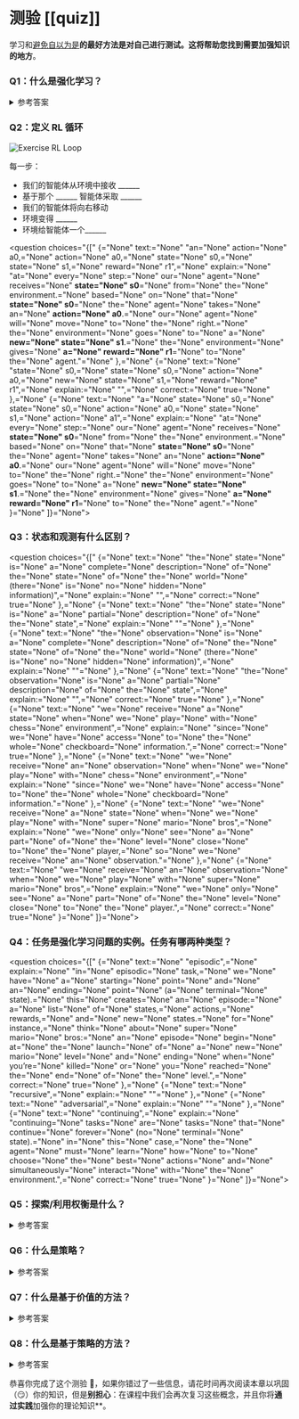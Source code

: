 # 测验 [[quiz]]

学习和[避免自以为是](https://www.coursera.org/lecture/learning-how-to-learn/illusions-of-competence-BuFzf)**的最好方法是对自己进行测试。**这将帮助您找到需要**加强知识的地方**。

### Q1：什么是强化学习？

<details>
<summary>参考答案</summary>

强化学习是一个**解决控制任务（也称为决策问题）**的框架，它通过构建智能体来从环境中学习，通过试错与环境交互并**接收奖励（正面或负面）作为唯一的反馈** .

</details>



### Q2：定义 RL 循环

<img src="https://huggingface.co/datasets/huggingface-deep-rl-course/course-images/resolve/main/en/unit1/rl-loop-ex.jpg" alt="Exercise RL Loop"></img>

每一步：
- 我们的智能体从环境中接收 ______
- 基于那个 ______ 智能体采取 ______
- 我们的智能体将向右移动
- 环境变得 ______
- 环境给智能体一个______


<question choices="{[" {="None" text:="None" "an="None" action="None" a0,="None" action="None" a0,="None" state="None" s0,="None" state="None" s1,="None" reward="None" r1",="None" explain:="None" "at="None" every="None" step:="None" our="None" agent="None" receives="None" **state="None" s0**="None" from="None" the="None" environment.="None" based="None" on="None" that="None" **state="None" s0**="None" the="None" agent="None" takes="None" an="None" **action="None" a0**.="None" our="None" agent="None" will="None" move="None" to="None" the="None" right.="None" the="None" environment="None" goes="None" to="None" a="None" **new="None" state="None" s1**.="None" the="None" environment="None" gives="None" **a="None" reward="None" r1**="None" to="None" the="None" agent."="None" },="None" {="None" text:="None" "state="None" s0,="None" state="None" s0,="None" action="None" a0,="None" new="None" state="None" s1,="None" reward="None" r1",="None" explain:="None" "",="None" correct:="None" true="None" },="None" {="None" text:="None" "a="None" state="None" s0,="None" state="None" s0,="None" action="None" a0,="None" state="None" s1,="None" action="None" a1",="None" explain:="None" "at="None" every="None" step:="None" our="None" agent="None" receives="None" **state="None" s0**="None" from="None" the="None" environment.="None" based="None" on="None" that="None" **state="None" s0**="None" the="None" agent="None" takes="None" an="None" **action="None" a0**.="None" our="None" agent="None" will="None" move="None" to="None" the="None" right.="None" the="None" environment="None" goes="None" to="None" a="None" **new="None" state="None" s1**.="None" the="None" environment="None" gives="None" **a="None" reward="None" r1**="None" to="None" the="None" agent."="None" }="None" ]}="None"></question>

### Q3：状态和观测有什么区别？

<question choices="{[" {="None" text:="None" "the="None" state="None" is="None" a="None" complete="None" description="None" of="None" the="None" state="None" of="None" the="None" world="None" (there="None" is="None" no="None" hidden="None" information)",="None" explain:="None" "",="None" correct:="None" true="None" },="None" {="None" text:="None" "the="None" state="None" is="None" a="None" partial="None" description="None" of="None" the="None" state",="None" explain:="None" ""="None" },="None" {="None" text:="None" "the="None" observation="None" is="None" a="None" complete="None" description="None" of="None" the="None" state="None" of="None" the="None" world="None" (there="None" is="None" no="None" hidden="None" information)",="None" explain:="None" ""="None" },="None" {="None" text:="None" "the="None" observation="None" is="None" a="None" partial="None" description="None" of="None" the="None" state",="None" explain:="None" "",="None" correct:="None" true="None" },="None" {="None" text:="None" "we="None" receive="None" a="None" state="None" when="None" we="None" play="None" with="None" chess="None" environment",="None" explain:="None" "since="None" we="None" have="None" access="None" to="None" the="None" whole="None" checkboard="None" information.",="None" correct:="None" true="None" },="None" {="None" text:="None" "we="None" receive="None" an="None" observation="None" when="None" we="None" play="None" with="None" chess="None" environment",="None" explain:="None" "since="None" we="None" have="None" access="None" to="None" the="None" whole="None" checkboard="None" information."="None" },="None" {="None" text:="None" "we="None" receive="None" a="None" state="None" when="None" we="None" play="None" with="None" super="None" mario="None" bros",="None" explain:="None" "we="None" only="None" see="None" a="None" part="None" of="None" the="None" level="None" close="None" to="None" the="None" player,="None" so="None" we="None" receive="None" an="None" observation."="None" },="None" {="None" text:="None" "we="None" receive="None" an="None" observation="None" when="None" we="None" play="None" with="None" super="None" mario="None" bros",="None" explain:="None" "we="None" only="None" see="None" a="None" part="None" of="None" the="None" level="None" close="None" to="None" the="None" player.",="None" correct:="None" true="None" }="None" ]}="None"></question>

### Q4：任务是强化学习问题的实例。任务有哪两种类型？

<question choices="{[" {="None" text:="None" "episodic",="None" explain:="None" "in="None" episodic="None" task,="None" we="None" have="None" a="None" starting="None" point="None" and="None" an="None" ending="None" point="None" (a="None" terminal="None" state).="None" this="None" creates="None" an="None" episode:="None" a="None" list="None" of="None" states,="None" actions,="None" rewards,="None" and="None" new="None" states.="None" for="None" instance,="None" think="None" about="None" super="None" mario="None" bros:="None" an="None" episode="None" begin="None" at="None" the="None" launch="None" of="None" a="None" new="None" mario="None" level="None" and="None" ending="None" when="None" you’re="None" killed="None" or="None" you="None" reached="None" the="None" end="None" of="None" the="None" level.",="None" correct:="None" true="None" },="None" {="None" text:="None" "recursive",="None" explain:="None" ""="None" },="None" {="None" text:="None" "adversarial",="None" explain:="None" ""="None" },="None" {="None" text:="None" "continuing",="None" explain:="None" "continuing="None" tasks="None" are="None" tasks="None" that="None" continue="None" forever="None" (no="None" terminal="None" state).="None" in="None" this="None" case,="None" the="None" agent="None" must="None" learn="None" how="None" to="None" choose="None" the="None" best="None" actions="None" and="None" simultaneously="None" interact="None" with="None" the="None" environment.",="None" correct:="None" true="None" }="None" ]}="None"></question>

### Q5：探索/利用权衡是什么？

<details>
<summary>参考答案</summary>

在强化学习中，我们需要平衡我们探索环境的程度和我们利用我们对环境的了解的程度**。

- *探索* 正在通过**尝试随机操作来探索环境，以找到有关环境的更多信息**。

- *利用*是**利用已知信息来最大化回报**。

<img src="https://huggingface.co/datasets/huggingface-deep-rl-course/course-images/resolve/main/en/unit1/expexpltradeoff.jpg" alt="Exploration Exploitation Tradeoff" width="100%">

</details>


### Q6：什么是策略？

<details>
<summary>参考答案</summary>

- 策略 π ** 是我们智能体的大脑**。它是告诉我们在给定状态下采取什么行动的函数。因此它定义了智能体在给定时间的行为。

<img src="https://huggingface.co/datasets/huggingface-deep-rl-course/course-images/resolve/main/en/unit1/policy_1.jpg" alt="Policy">

</details>


### Q7：什么是基于价值的方法？

<details>
<summary>参考答案</summary>

- 基于价值的方法是解决强化学习问题的主要方法之一。
- 在基于价值的方法中，我们不是训练策略函数，而是训练一个将状态映射到处于该状态的期望价值的价值函数**。



</details>

### Q8：什么是基于策略的方法？

<details>
<summary>参考答案</summary>

- 在*基于策略的方法*中，我们直接学习了一个**策略函数**。
- 此策略函数**把每个状态映射到该状态下的最佳对应动作**。或者**在该状态下可能采取的行动集合的概率分布**。




</details>


恭喜你完成了这个测验 🥳，如果你错过了一些信息，请花时间再次阅读本章以巩固（😏）你的知识，但是**别担心**：在课程中我们会再次复习这些概念，并且你将**通过实践**加强你的理论知识**。